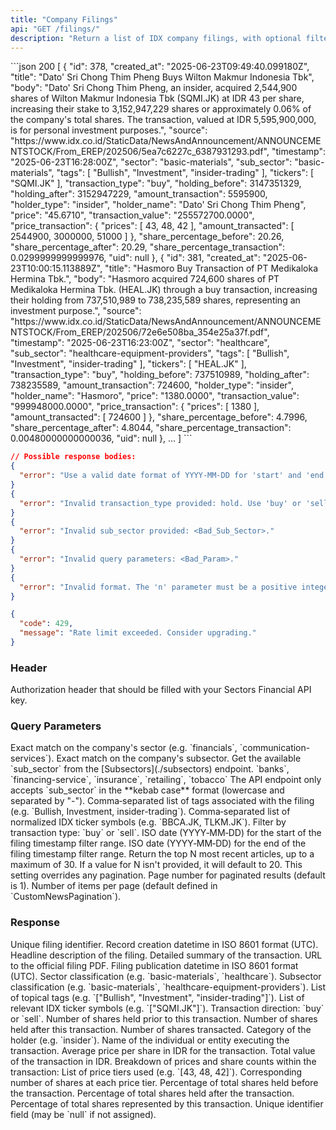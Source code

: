```yaml
---
title: "Company Filings"
api: "GET /filings/"
description: "Return a list of IDX company filings, with optional filtering by sector, subsector, tags, tickers, transaction type, and date range. Supports pagination or a top‑N override."
---
```


<ResponseExample>
```json 200
[
    {
        "id": 378,
        "created_at": "2025-06-23T09:49:40.099180Z",
        "title": "Dato' Sri Chong Thim Pheng Buys Wilton Makmur Indonesia Tbk",
        "body": "Dato' Sri Chong Thim Pheng, an insider, acquired 2,544,900 shares of Wilton Makmur Indonesia Tbk (SQMI.JK) at IDR 43 per share, increasing their stake to 3,152,947,229 shares or approximately 0.06% of the company's total shares. The transaction, valued at IDR 5,595,900,000, is for personal investment purposes.",
        "source": "https://www.idx.co.id/StaticData/NewsAndAnnouncement/ANNOUNCEMENTSTOCK/From_EREP/202506/5ea7c6227c_6387931293.pdf",
        "timestamp": "2025-06-23T16:28:00Z",
        "sector": "basic-materials",
        "sub_sector": "basic-materials",
        "tags": [
            "Bullish",
            "Investment",
            "insider-trading"
        ],
        "tickers": [
            "SQMI.JK"
        ],
        "transaction_type": "buy",
        "holding_before": 3147351329,
        "holding_after": 3152947229,
        "amount_transaction": 5595900,
        "holder_type": "insider",
        "holder_name": "Dato' Sri Chong Thim Pheng",
        "price": "45.6710",
        "transaction_value": "255572700.0000",
        "price_transaction": {
            "prices": [
                43,
                48,
                42
            ],
            "amount_transacted": [
                2544900,
                3000000,
                51000
            ]
        },
        "share_percentage_before": 20.26,
        "share_percentage_after": 20.29,
        "share_percentage_transaction": 0.0299999999999976,
        "uid": null
    },
    {
        "id": 381,
        "created_at": "2025-06-23T10:00:15.113889Z",
        "title": "Hasmoro Buy Transaction of PT Medikaloka Hermina Tbk.",
        "body": "Hasmoro acquired 724,600 shares of PT Medikaloka Hermina Tbk. (HEAL.JK) through a buy transaction, increasing their holding from 737,510,989 to 738,235,589 shares, representing an investment purpose.",
        "source": "https://www.idx.co.id/StaticData/NewsAndAnnouncement/ANNOUNCEMENTSTOCK/From_EREP/202506/72e6e508ba_354e25a37f.pdf",
        "timestamp": "2025-06-23T16:23:00Z",
        "sector": "healthcare",
        "sub_sector": "healthcare-equipment-providers",
        "tags": [
            "Bullish",
            "Investment",
            "insider-trading"
        ],
        "tickers": [
            "HEAL.JK"
        ],
        "transaction_type": "buy",
        "holding_before": 737510989,
        "holding_after": 738235589,
        "amount_transaction": 724600,
        "holder_type": "insider",
        "holder_name": "Hasmoro",
        "price": "1380.0000",
        "transaction_value": "999948000.0000",
        "price_transaction": {
            "prices": [
                1380
            ],
            "amount_transacted": [
                724600
            ]
        },
        "share_percentage_before": 4.7996,
        "share_percentage_after": 4.8044,
        "share_percentage_transaction": 0.00480000000000036,
        "uid": null
    },
    ...
]
```

```json 400
// Possible response bodies:
{
  "error": "Use a valid date format of YYYY-MM-DD for 'start' and 'end'."
}
{
  "error": "Invalid transaction_type provided: hold. Use 'buy' or 'sell'."
}
{
  "error": "Invalid sub_sector provided: <Bad_Sub_Sector>."
}
{
  "error": "Invalid query parameters: <Bad_Param>."
}
{
  "error": "Invalid format. The 'n' parameter must be a positive integer."
}
```

```json 429
{
  "code": 429,
  "message": "Rate limit exceeded. Consider upgrading."
}
```

</ResponseExample>

### Header

<ParamField header="Authorization" type="string" required>
  Authorization header that should be filled with your Sectors Financial API
  key.
</ParamField>

### Query Parameters

<ParamField query="sector" type="string">
  Exact match on the company's sector (e.g. `financials`,
  `communication-services`).
</ParamField> <ParamField query="sub_sector" type="string">
  Exact match on the company's subsector.
  <AccordionGroup>
    <Accordion title="Get the available sub_sector">
      Get the available `sub_sector` from the [Subsectors](./subsectors)
      endpoint.
    </Accordion>
    <Accordion title="Examples of the sub_sector">
      `banks`, `financing-service`, `insurance`, `retailing`, `tobacco`
    </Accordion>
    <Accordion title="Format">
      The API endpoint only accepts `sub_sector` in the **kebab case** format
      (lowercase and separated by "-").
    </Accordion>
  </AccordionGroup>
</ParamField> <ParamField query="tags" type="string">
  Comma‑separated list of tags associated with the filing (e.g. `Bullish,
  Investment, insider-trading`).
</ParamField> <ParamField query="tickers" type="string">
  Comma‑separated list of normalized IDX ticker symbols (e.g. `BBCA.JK,
  TLKM.JK`).
</ParamField> <ParamField query="transaction_type" type="string">
  Filter by transaction type: `buy` or `sell`.
</ParamField> <ParamField query="start" type="string">
  ISO date (YYYY‑MM‑DD) for the start of the filing timestamp filter range.
</ParamField> <ParamField query="end" type="string">
  ISO date (YYYY‑MM‑DD) for the end of the filing timestamp filter range.
</ParamField> <ParamField query="n" type="integer">
  Return the top N most recent articles, up to a maximum of 30. If a value for N
  isn't provided, it will default to 20. This setting overrides any pagination.
</ParamField> <ParamField query="page" type="integer">
  Page number for paginated results (default is 1).
</ParamField> <ParamField query="page_size" type="integer">
  Number of items per page (default defined in `CustomNewsPagination`).
</ParamField>

### Response

<ResponseField name="[]" type="Idx Filing">
  <Expandable title="Idx Filing properties">
    <ResponseField name="id" type="integer">
      Unique filing identifier.
    </ResponseField>
    <ResponseField name="created_at" type="string">
      Record creation datetime in ISO 8601 format (UTC).
    </ResponseField>
    <ResponseField name="title" type="string">
      Headline description of the filing.
    </ResponseField>
    <ResponseField name="body" type="string">
      Detailed summary of the transaction.
    </ResponseField>
    <ResponseField name="source" type="string">
      URL to the official filing PDF.
    </ResponseField>
    <ResponseField name="timestamp" type="string">
      Filing publication datetime in ISO 8601 format (UTC).
    </ResponseField>
    <ResponseField name="sector" type="string">
      Sector classification (e.g. `basic-materials`, `healthcare`).
    </ResponseField>
    <ResponseField name="sub_sector" type="string">
      Subsector classification (e.g. `basic-materials`,
      `healthcare-equipment-providers`).
    </ResponseField>
    <ResponseField name="tags" type="string[]">
      List of topical tags (e.g. `["Bullish", "Investment",
      "insider-trading"]`).
    </ResponseField>
    <ResponseField name="tickers" type="string[]">
      List of relevant IDX ticker symbols (e.g. `["SQMI.JK"]`).
    </ResponseField>
    <ResponseField name="transaction_type" type="string">
      Transaction direction: `buy` or `sell`.
    </ResponseField>
    <ResponseField name="holding_before" type="integer">
      Number of shares held prior to this transaction.
    </ResponseField>
    <ResponseField name="holding_after" type="integer">
      Number of shares held after this transaction.
    </ResponseField>
    <ResponseField name="amount_transaction" type="integer">
      Number of shares transacted.
    </ResponseField>
    <ResponseField name="holder_type" type="string">
      Category of the holder (e.g. `insider`).
    </ResponseField>
    <ResponseField name="holder_name" type="string">
      Name of the individual or entity executing the transaction.
    </ResponseField>
    <ResponseField name="price" type="string">
      Average price per share in IDR for the transaction.
    </ResponseField>
    <ResponseField name="transaction_value" type="string">
      Total value of the transaction in IDR.
    </ResponseField>
    <ResponseField name="price_transaction" type="object">
      Breakdown of prices and share counts within the transaction:
      <Expandable title="Price Transaction details">
        <ResponseField name="prices" type="integer[]">
          List of price tiers used (e.g. `[43, 48, 42]`).
        </ResponseField>
        <ResponseField name="amount_transacted" type="integer[]">
          Corresponding number of shares at each price tier.
        </ResponseField>
      </Expandable>
    </ResponseField>
    <ResponseField name="share_percentage_before" type="number">
      Percentage of total shares held before the transaction.
    </ResponseField>
    <ResponseField name="share_percentage_after" type="number">
      Percentage of total shares held after the transaction.
    </ResponseField>
    <ResponseField name="share_percentage_transaction" type="number">
      Percentage of total shares represented by this transaction.
    </ResponseField>
    <ResponseField name="uid" type="string|null">
      Unique identifier field (may be `null` if not assigned).
    </ResponseField>
  </Expandable>
</ResponseField>
